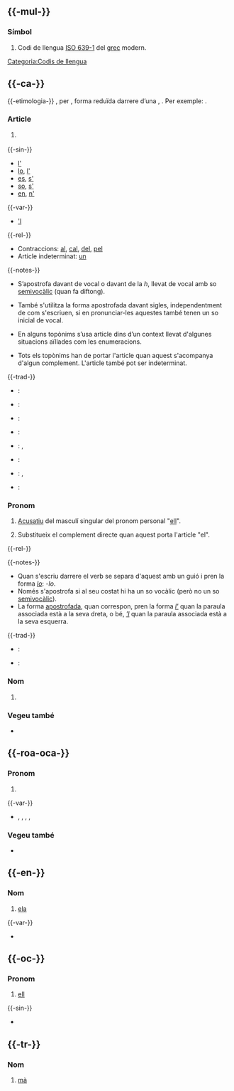 {{vegeu|él|El}}

== {{-mul-}} ==

=== Símbol ===
{{entrada|mul|símbol}}

# Codi de llengua [[w:ISO 639-1|ISO 639-1]] del [[grec]] modern.

[[Categoria:Codis de llengua]]

== {{-ca-}} ==
{{ca-pron|q=àton|or=/əɫ/|occ=/eɫ/
|f-centr=LL-Q7026 (cat)-Unjoanqualsevol-el.wav
}}
{{homòfons|ca|al|q1=oriental}}
{{-etimologia-}} {{Del-lang|roa-oca|ca|lo}}, per {{fals tall|ca|[[·l#roa-oca|·l]]}}, forma reduïda darrere d’una {{m|ca||e}}, {{etim-s|ca|XIV}}. Per exemple: {{m|ca||que lo > que·l > qu’el > que el; de lo > del; e lo > e·l > i el}}.

=== Article ===
{{entrada|ca|article|plural|els|femení|la}}

# {{def-meta|Article determinat [[masculí]] singular que serveix per actualitzar i concretar el contingut del [[substantiu]] que acompanya.}}
#: {{ex-us|ca|'''El''' mosquit tigre fa '''el''' relleu diürn al mosquit tradicional.}}

{{-sin-}}
* [[l']] {{q|forma apostrofada}}
* [[lo]], [[l']] {{q|dialectal}}
* [[es]], [[s']] {{q|salat}}
* [[so]], [[s']] {{q|mallorquí i eivissenc en certs contextos}}
* [[en]], [[n']] {{q|davant noms o sobrenoms de persona}}

{{-var-}}
* [['l]] {{q|arcaisme|forma apostrofada enclítica}}

{{-rel-}}
* Contraccions: [[al]], [[cal]], [[del]], [[pel]]
* Article indeterminat: [[un]]

{{-notes-}}
* S’apostrofa davant de vocal o davant de la ''h'', llevat de vocal amb so [[semivocàlic]] (quan fa diftong).
*: {{ex-us|ca|'''l’'''[[oceà]], '''el''' [[iot]]}}
* També s'utilitza la forma apostrofada davant sigles, independentment de com s'escriuen, si en pronunciar-les aquestes també tenen un so inicial de vocal.
*: {{ex-us|ca|'''l’'''[[RSS]]}}
* En alguns topònims s’usa article dins d’un context llevat d'algunes situacions aïllades com les enumeracions.
*: {{ex-us|ca|'''El''' [[Caire]] és una ciutat misteriosa.}}
* Tots els topònims han de portar l'article quan aquest s'acompanya d'algun complement. L'article també pot ser indeterminat.
*: {{ex-us|ca|[[Montjuïc]], '''el''' Montjuïc de l'[[olimpíada]], '''un''' Montjuïc com cal.}}

{{-trad-}}
{{t-inici|Article determinat masculí singular}}
* {{en}}: {{trad|en|the|n}}
* {{es}}: {{trad|es|el|m}}
* {{fr}}: {{trad|fr|le|m}}
* {{gl}}: {{trad|gl|o}}
* {{oc}}: {{trad|oc|lo}}, {{trad|oc|eth}} {{q|gascó pirinenc}}
* {{pt}}: {{trad|pt|o}}
* {{ro}}: {{trad|ro|-l|m-n}}, {{trad|ro|cel|m-n}}
* {{scn}}: {{trad|scn|u|m}}
{{t-final}}

=== Pronom ===
{{entrada|ca|pronom|reforçada||elidida|l'|plena|lo|reduïda|'l}}

# [[acusatiu|Acusatiu]] del masculí singular del pronom personal "[[ell]]".
#: {{ex-us|ca|'''El''' mira.}}
# Substitueix el complement directe quan aquest porta l'article "el".
#: {{ex-us|ca|Vols el regle? —Sí que '''el''' vull.}}

{{-rel-}}
{{ca-pronoms personals|el}}

{{-notes-}}
* Quan s'escriu darrere el verb se separa d'aquest amb un guió i pren la forma ''[[lo]]'': ''-lo''.
* Només s'apostrofa si al seu costat hi ha un so vocàlic (però no un so [[semivocàlic]]).
* La forma [[apostrofada]], quan correspon, pren la forma ''[[l']]'' quan la paraula associada està a la seva dreta, o bé, ''[['l]]'' quan la paraula associada està a la seva esquerra.

{{-trad-}}
{{t-inici|Pronom personal, acusatiu, masculí i singular}}
* {{es}}: {{trad|es|lo}}
* {{fr}}: {{trad|fr|le}}
{{t-final}}

=== Nom ===
{{ca-nom|f}}

# {{marca|ca|obsolet}} {{forma-a|ca|ela}}

=== Vegeu també ===
* {{ca-dicc|diec|gdlc|dcvb|dnv}}

== {{-roa-oca-}} ==

=== Pronom ===
{{entrada|roa-oca|pronom|plural|els}}

# {{forma-a|roa-oca|ell}}

{{-var-}}
* {{e|roa-oca|él}}, {{e|roa-oca|eyl}}, {{e|roa-oca|eil}}, {{e|roa-oca|eyll}}, {{e|roa-oca|ell}}

=== Vegeu també ===
* {{roa-oca-dicc|dcvb}}

== {{-en-}} ==

=== Nom ===
{{en-nom}}

# [[ela]]

{{-var-}}
* {{e|en|ell}}

== {{-oc-}} ==
{{oc-pron}}
{{àudio|LL-Q942602-Davidgrosclaude-el.wav|lang=oc|accent=Bearn}}

=== Pronom ===
{{entrada|oc|pronom|g=m|plural|eles}}

# [[ell]]

{{-sin-}}
* {{e|oc|eth}} {{q|gascó}}

== {{-tr-}} ==

=== Nom ===
{{entrada|tr|nom}}

# [[mà]]
